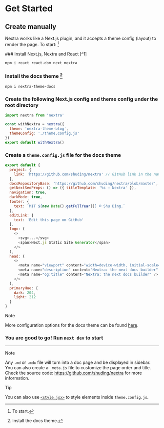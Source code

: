 
# Get Started

## Create manually

Nextra works like a Next.js plugin, and it accepts a theme config (layout) to
render the page. To start: [^3]

<Steps>
### Install Next.js, Nextra and React [^1]

```sh npm2yarn
npm i react react-dom next nextra
```

### Install the docs theme [^2]

```sh npm2yarn
npm i nextra-theme-docs
```

### Create the following Next.js config and theme config under the root directory

```js filename="next.config.mjs"
import nextra from 'nextra'

const withNextra = nextra({
  theme: 'nextra-theme-blog',
  themeConfig: './theme.config.js'
})
export default withNextra()
```

### Create a `theme.config.js` file for the docs theme

```js filename="theme.config.js"
export default {
  project: {
    link: 'https://github.com/shuding/nextra' // GitHub link in the navbar
  },
  docsRepositoryBase: 'https://github.com/shuding/nextra/blob/master', // base URL for the docs repository
  getNextSeoProps: () => ({ titleTemplate: '%s – Nextra' }),
  navigation: true,
  darkMode: true,
  footer: {
    text: `MIT ${new Date().getFullYear()} © Shu Ding.`
  },
  editLink: {
    text: 'Edit this page on GitHub'
  },
  logo: (
    <>
      <svg>...</svg>
      <span>Next.js Static Site Generator</span>
    </>
  ),
  head: (
    <>
      <meta name="viewport" content="width=device-width, initial-scale=1.0" />
      <meta name="description" content="Nextra: the next docs builder" />
      <meta name="og:title" content="Nextra: the next docs builder" />
    </>
  ),
  primaryHue: {
    dark: 204,
    light: 212
  }
}
```

> [!NOTE]
>
> More configuration options for the docs theme can be found
> [here](/themes/docs/configuration).

### You are good to go! Run `next dev` to start

</Steps>

---

<span id="sidebar-and-anchor-links" />

> [!NOTE]
>
> Any `.md` or `.mdx` file will turn into a doc page and be displayed in
> sidebar. You can also create a `_meta.js` file to customize the page order and
> title. <br /> Check the source code: https://github.com/shuding/nextra for
> more information.

> [!TIP]
>
> You can also use
> [`<style jsx>`](https://nextjs.org/docs/basic-features/built-in-css-support#css-in-js)
> to style elements inside `theme.config.js`.

[^1]: Install Next.js, Nextra and React.

[^2]: Install the docs theme.

[^3]: To start.
